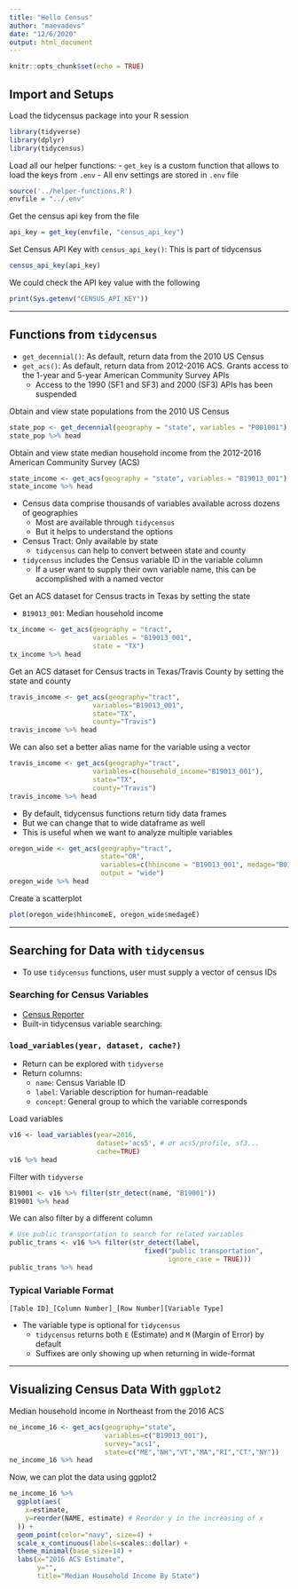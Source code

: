 ```yaml
---
title: "Hello Census"
author: "maevadevs"
date: "12/6/2020"
output: html_document
---
```


```r
knitr::opts_chunk$set(echo = TRUE)
```

## Import and Setups

Load the tidycensus package into your R session

```r
library(tidyverse)
library(dplyr)
library(tidycensus)
```

Load all our helper functions: 
- `get_key` is a custom function that allows to load the keys from `.env`
- All env settings are stored in `.env` file

```r
source('../helper-functions.R')
envfile = "../.env"
```

Get the census api key from the file

```r
api_key = get_key(envfile, "census_api_key")
```

Set Census API Key with `census_api_key()`: This is part of tidycensus

```r
census_api_key(api_key)
```

We could check the API key value with the following

```r
print(Sys.getenv("CENSUS_API_KEY"))
```

---

## Functions from `tidycensus`

- `get_decennial()`: As default, return data from the 2010 US Census
- `get_acs()`: As default, return data from 2012-2016 ACS. Grants access to the 1-year and 5-year American Community Survey APIs
  - Access to the 1990 (SF1 and SF3) and 2000 (SF3) APIs has been suspended

Obtain and view state populations from the 2010 US Census

```r
state_pop <- get_decennial(geography = "state", variables = "P001001")
state_pop %>% head
```

Obtain and view state median household income from the 2012-2016 American Community Survey (ACS)

```r
state_income <- get_acs(geography = "state", variables = "B19013_001")
state_income %>% head
```

- Census data comprise thousands of variables available across dozens of geographies
  - Most are available through `tidycensus`
  - But it helps to understand the options
- Census Tract: Only available by state
  - `tidycensus` can help to convert between state and county
- `tidycensus` includes the Census variable ID in the variable column
  - If a user want to supply their own variable name, this can be accomplished with a named vector

Get an ACS dataset for Census tracts in Texas by setting the state

- `B19013_001`: Median household income

```r
tx_income <- get_acs(geography = "tract",
                     variables = "B19013_001",
                     state = "TX")
tx_income %>% head
```

Get an ACS dataset for Census tracts in Texas/Travis County by setting the state and county

```r
travis_income <- get_acs(geography="tract",
                     variables="B19013_001",
                     state="TX",
                     county="Travis")
travis_income %>% head
```

We can also set a better alias name for the variable using a vector

```r
travis_income <- get_acs(geography="tract",
                     variables=c(household_income="B19013_001"),
                     state="TX",
                     county="Travis")
travis_income %>% head
```

- By default, tidycensus functions return tidy data frames
- But we can change that to wide dataframe as well
- This is useful when we want to analyze multiple variables

```r
oregon_wide <- get_acs(geography="tract",
                       state="OR",
                       variables=c(hhincome = "B19013_001", medage="B01002_001"),
                       output = "wide")
oregon_wide %>% head
```

Create a scatterplot

```r
plot(oregon_wide$hhincomeE, oregon_wide$medageE)
```

---

## Searching for Data with `tidycensus`

- To use `tidycensus` functions, user must supply a vector of census IDs

### Searching for Census Variables

- [Census Reporter](https://censusreporter.org/)
- Built-in tidycensus variable searching: 

### `load_variables(year, dataset, cache?)`

- Return can be explored with `tidyverse`
- Return columns:
  - `name`: Census Variable ID
  - `label`: Variable description for human-readable
  - `concept`: General group to which the variable corresponds

Load variables

```r
v16 <- load_variables(year=2016,
                      dataset='acs5', # or acs5/profile, sf3...
                      cache=TRUE)
v16 %>% head
```

Filter with `tidyverse`

```r
B19001 <- v16 %>% filter(str_detect(name, "B19001"))
B19001 %>% head
```

We can also filter by a different column

```r
# Use public transportation to search for related variables
public_trans <- v16 %>% filter(str_detect(label,
                                  fixed("public transportation",
                                        ignore_case = TRUE)))
public_trans %>% head
```

### Typical Variable Format

`[Table ID]_[Column Number]_[Row Number][Variable Type]`

- The variable type is optional for `tidycensus`
  - `tidycensus` returns both `E` (Estimate) and `M` (Margin of Error) by default
  - Suffixes are only showing up when returning in wide-format

---

## Visualizing Census Data With `ggplot2`

Median household income in Northeast from the 2016 ACS

```r
ne_income_16 <- get_acs(geography="state",
                        variables=c("B19013_001"),
                        survey="acs1",
                        state=c("ME","NH","VT","MA","RI","CT","NY"))
ne_income_16 %>% head
```

Now, we can plot the data using ggplot2

```r
ne_income_16 %>% 
  ggplot(aes(
    x=estimate,
    y=reorder(NAME, estimate) # Reorder y in the increasing of x
  )) + 
  geom_point(color="navy", size=4) +
  scale_x_continuous(labels=scales::dollar) +
  theme_minimal(base_size=14) +
  labs(x="2016 ACS Estimate",
       y="",
       title="Median Household Income By State")
```







